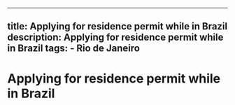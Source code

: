 ---
  title: Applying for residence permit while in Brazil
  description: Applying for residence permit while in Brazil
  tags:
    - Rio de Janeiro
  ---
  # Applying for residence permit while in Brazil
  